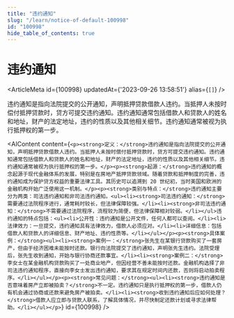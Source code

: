 ```yaml
---
title: "违约通知"
slug: "/learn/notice-of-default-100998"
id: "100998"
hide_table_of_contents: true
---
```



# 违约通知

<ArticleMeta id={100998} updatedAt={'2023-09-26 13:58:51'} alias={`[]`} />
<div className='border-solid border-b border-t-0 my-4 border-[var(--ifm-color-gray-300)]' />

违约通知是指向法院提交的公开通知，声明抵押贷款借款人违约。当抵押人未按时偿付抵押贷款时，贷方可提交违约通知。违约通知通常包括借款人和贷款人的姓名和地址，财产的法定地址，违约的性质以及其他相关细节。违约通知通常被视为执行抵押权的第一步。

<AIContent content={`<p><strong>定义：</strong>违约通知是指向法院提交的公开通知，声明抵押贷款借款人违约。当抵押人未按时偿付抵押贷款时，贷方可提交违约通知。违约通知通常包括借款人和贷款人的姓名和地址，财产的法定地址，违约的性质以及其他相关细节。违约通知通常被视为执行抵押权的第一步。</p><p><strong>起源：</strong>违约通知的概念起源于现代金融体系的发展，特别是在房地产抵押贷款领域。随着贷款和抵押制度的完善，违约通知成为保护贷方权益的重要法律工具。其历史可以追溯到 20 世纪初，当时美国和欧洲的金融机构开始广泛使用这一机制。</p><p><strong>类别与特点：</strong>违约通知主要分为两类：司法违约通知和非司法违约通知。<ul><li><strong>司法违约通知：</strong>需要通过法院程序进行，通常耗时较长，但法律保障较强。</li><li><strong>非司法违约通知：</strong>不需要通过法院程序，流程较为简便，但法律保障相对较弱。</li></ul>违约通知的特点包括：<ul><li>公开性：违约通知是公开文件，任何人都可以查阅。</li><li>法律效力：一旦提交，违约通知具有法律效力，借款人必须应对。</li><li>详细信息：包括借款人和贷款人的详细信息、财产地址、违约性质等。</li></ul></p><p><strong>具体案例：</strong><ul><li><strong>案例一：</strong>张先生在某银行贷款购买了一套房产，但由于经济困难未能按时还款。银行向法院提交了违约通知，声明张先生违约。法院受理后，张先生收到通知，开始与银行协商还款事宜。</li><li><strong>案例二：</strong>李女士在某金融机构贷款购买了一处商业地产，但因经营不善未能按时还款。金融机构选择了非司法违约通知程序，直接向李女士发出违约通知，要求其在规定时间内还款，否则将启动拍卖程序。</li></ul></p><p><strong>常见问题：</strong><ul><li><strong>违约通知是否意味着房产立即被拍卖？</strong>不一定。违约通知只是执行抵押权的第一步，借款人仍有机会通过协商或还款来避免房产被拍卖。</li><li><strong>收到违约通知后应如何处理？</strong>借款人应立即与贷款人联系，了解具体情况，并尽快制定还款计划或寻求法律帮助。</li></ul></p>`} id={100998} />
